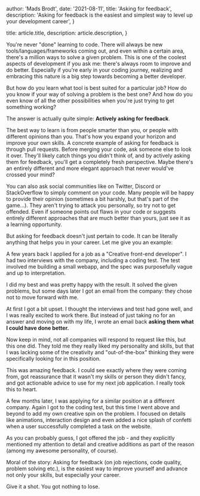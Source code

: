 
  author: 'Mads Brodt',
  date: '2021-08-11',
  title: 'Asking for feedback',
  description:
    'Asking for feedback is the easiest and simplest way to level up your development career',
}

  title: article.title,
  description: article.description,
}


You're never "done" learning to code. There will always be new tools/languages/frameworks coming out, and even within a certain area, there's a million ways to solve a given problem. This is one of the coolest aspects of development if you ask me: there's always room to improve and do better. Especially if you're early in your coding journey, realizing and embracing this nature is a big step towards becoming a better developer.

But how do you learn what tool is best suited for a particular job? How do you know if your way of solving a problem is the best one? And how do you even know of all the other possibilities when you're just trying to get something working?

The answer is actually quite simple: **Actively asking for feedback**.

The best way to learn is from people smarter than you, or people with different opinions than you. That's how you expand your horizon and improve your own skills. A concrete example of asking for feedback is through pull requests. Before merging your code, ask someone else to look it over. They'll likely catch things you didn't think of, and by actively asking them for feedback, you'll get a completely fresh perspective. Maybe there's an entirely different and more elegant approach that never would've crossed your mind?

You can also ask social communities like on Twitter, Discord or StackOverflow to simply comment on your code. Many people will be happy to provide their opinion (sometimes a bit harshly, but that's part of the game...). They aren't trying to attack you personally, so try not to get offended. Even if someone points out flaws in your code or suggests entirely different approaches that are much better than yours, just see it as a learning opportunity.

But asking for feedback doesn't just pertain to code. It can be literally anything that helps you in your career. Let me give you an example:

A few years back I applied for a job as a "Creative front-end developer". I had two interviews with the company, including a coding test. The test involved me building a small webapp, and the spec was purposefully vague and up to interpretation.

I did my best and was pretty happy with the result. It solved the given problems, but some days later I got an email from the company: they chose not to move forward with me.

At first I got a bit upset. I thought the interviews and test had gone well, and I was really excited to work there. But instead of just taking no for an answer and moving on with my life, I wrote an email back **asking them what I could have done better.**

Now keep in mind, not all companies will respond to request like this, but this one did. They told me they really liked my personality and skills, but that I was lacking some of the creativity and "out-of-the-box" thinking they were specifically looking for in this position.

This was amazing feedback. I could see exactly where they were coming from, got reassurance that it wasn't my skills or person they didn't fancy, and got actionable advice to use for my next job application. I really took this to heart.

A few months later, I was applying for a similar position at a different company. Again I got to the coding test, but this time I went above and beyond to add my own creative spin on the problem. I focused on details like animations, interaction design and even added a nice splash of confetti when a user successfully completed a task on the website.

As you can probably guess, I got offered the job - and they explicitly mentioned my attention to detail and creative additions as part of the reason (among my awesome personality, of course).

Moral of the story: Asking for feedback (on job rejections, code quality, problem solving etc.), is the easiest way to improve yourself and advance not only your skills, but especially your career.

Give it a shot. You got nothing to lose.
